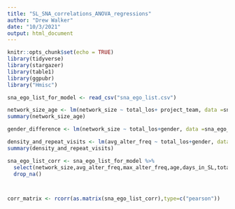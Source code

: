 ```yaml
---
title: "SL_SNA_correlations_ANOVA_regressions"
author: "Drew Walker"
date: "10/3/2021"
output: html_document
---
```


```r
knitr::opts_chunk$set(echo = TRUE)
library(tidyverse)
library(stargazer)
library(table1)
library(ggpubr)
library("Hmisc")


```


```r
sna_ego_list_for_model <- read_csv("sna_ego_list.csv")

network_size_age <- lm(network_size ~ total_los+ project_team, data =sna_ego_list_for_model)    #This model adds in the covariate effect of th
summary(network_size_age)

gender_difference <- lm(network_size ~ total_los+gender, data =sna_ego_list_for_model)

density_and_repeat_visits <- lm(avg_alter_freq ~ total_los+gender, data =sna_ego_list_for_model)
summary(density_and_repeat_visits)

sna_ego_list_corr <- sna_ego_list_for_model %>% 
  select(network_size,avg_alter_freq,max_alter_freq,age,days_in_SL,total_los,max_los,visits_per_admission,total_admissions,total_visits,density) %>% 
  drop_na()



corr_matrix <- rcorr(as.matrix(sna_ego_list_corr),type=c("pearson"))


```

